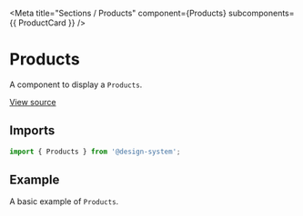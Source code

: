 
<Meta
  title="Sections / Products"
  component={Products}
  subcomponents={{ ProductCard }}
/>

# Products

A component to display a `Products`.

[View source](https://github.com/actarian/design-system/tree/main/src/@sections/products)

## Imports

```js
import { Products } from '@design-system';
```

## Example

A basic example of `Products`.

<Canvas>
  <Story name="Products">
    <Products />
  </Story>
  <Story name="Product Item">
    <ProductCard maxWidth="540px" margin="3rem" />
  </Story>
</Canvas>
